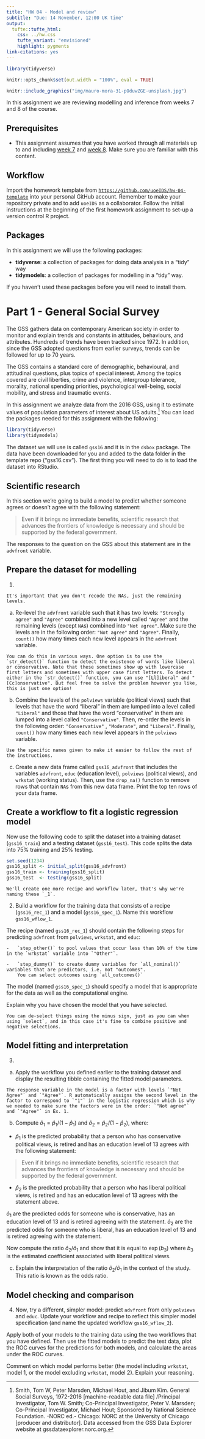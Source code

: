 ```yaml
---
title: "HW 04 - Model and review"
subtitle: "Due: 14 November, 12:00 UK time"
output: 
  tufte::tufte_html:
    css: ../hw.css
    tufte_variant: "envisioned"
    highlight: pygments
link-citations: yes
---
```


```r
library(tidyverse)

knitr::opts_chunk$set(out.width = "100%", eval = TRUE)
```

```r
knitr::include_graphics("img/mauro-mora-31-pOduwZGE-unsplash.jpg")
```

In this assignment we are reviewing modelling and inference from weeks 7 and 8 of the course. 

## Prerequisites

-   This assignment assumes that you have worked through all materials up to and including [week 7](https://ids2022.netlify.app/week07/) and [week 8](https://ids2022.netlify.app/week08/).
    Make sure you are familiar with this content.

## Workflow

Import the homework template from [`https://github.com/uoeIDS/hw-04-template`](https://github.com/uoeIDS/hw-04-template) into your personal GitHub account. Remember to make your repository private and to add `uoeIDS` as a collaborator. Follow the initial instructions at the beginning of the first homework assignment to set-up a version control R project.


## Packages

In this assignment we will use the following packages:

-   **tidyverse**: a collection of packages for doing data analysis in a "tidy" way
-   **tidymodels**:  a collection of packages for modelling in a "tidy" way.

If you haven't used these packages before you will need to install them. 


# Part 1 - General Social Survey

The GSS gathers data on contemporary American society in order to monitor and explain trends and constants in attitudes, behaviours, and attributes.
Hundreds of trends have been tracked since 1972.
In addition, since the GSS adopted questions from earlier surveys, trends can be followed for up to 70 years.

The GSS contains a standard core of demographic, behavioural, and attitudinal questions, plus topics of special interest.
Among the topics covered are civil liberties, crime and violence, intergroup tolerance, morality, national spending priorities, psychological well-being, social mobility, and stress and traumatic events.

In this assignment we analyze data from the 2016 GSS, using it to estimate values of population parameters of interest about US adults.[^1]
You can load the packages needed for this assignment with the following:

```r
library(tidyverse)
library(tidymodels)
```

The dataset we will use is called `gss16` and it is in the `dsbox` package. The data have been downloaded for you and added to the data folder in the template repo ("gss16.csv"). The first thing you will need to do is to load the dataset into RStudio. 

## Scientific research

In this section we're going to build a model to predict whether someone agrees or doesn't agree with the following statement:

> Even if it brings no immediate benefits, scientific research that advances the frontiers of knowledge is necessary and should be supported by the federal government.

The responses to the question on the GSS about this statement are in the `advfront` variable.


## Prepare the dataset for modelling

1.  

```marginfigure
It's important that you don't recode the NAs, just the remaining levels.
```

a) Re-level the `advfront` variable such that it has two levels: `"Strongly agree"` and `"Agree"` combined into a new level called `"Agree"` and the remaining levels (except `NA`s) combined into `"Not agree"`. Make sure the levels are in the following order: `"Not agree"` and `"Agree"`. Finally, `count()` how many times each new level appears in the `advfront` variable.

```marginfigure
You can do this in various ways. One option is to use the `str_detect()` function to detect the existence of words like liberal or conservative. Note that these sometimes show up with lowercase first letters and sometimes with upper case first letters. To detect either in the `str_detect()` function, you can use "[Ll]iberal" and "[Cc]onservative". But feel free to solve the problem however you like, this is just one option!
```



b)   Combine the levels of the `polviews` variable (political views) such that levels that have the word "liberal" in them are lumped into a level called `"Liberal"` and those that have the word "conservative" in them are lumped into a level called `"Conservative"`.
    Then, re-order the levels in the following order: `"Conservative"` , `"Moderate"`, and `"Liberal"`.
    Finally, `count()` how many times each new level appears in the `polviews` variable.

```marginfigure
Use the specific names given to make it easier to follow the rest of the instructions.
```


c)  Create a new data frame called `gss16_advfront` that includes the variables `advfront`, `educ` (education level), `polviews` (political views), and `wrkstat` (working status).
    Then, use the `drop_na()` function to remove rows that contain `NA`s from this new data frame. Print the top ten rows of your data frame. 


## Create a workflow to fit a logistic regression model

Now use the following code to split the dataset into a training dataset (`gss16_train`) and a testing dataset (`gss16_test`). This code splits the data into 75\% training and 25\% testing.

```r
set.seed(1234)
gss16_split <- initial_split(gss16_advfront)
gss16_train <- training(gss16_split)
gss16_test  <- testing(gss16_split)
```


```marginfigure
We'll create one more recipe and workflow later, that's why we're naming these `_1`.
```

2. Build a workflow for the training data that consists of a recipe (`gss16_rec_1`) and a model (`gss16_spec_1`).
    Name this workflow `gss16_wflow_1`.
    
  The recipe (named `gss16_rec_1`) should contain the following steps for predicting `advfront` from `polviews`, `wrkstat`, and `educ`:

    -   `step_other()` to pool values that occur less than 10% of the time in the `wrkstat` variable into `"Other"`.

    -   `step_dummy()` to create dummy variables for `all_nominal()` variables that are predictors, i.e. not "outcomes".
        You can select outcomes using `all_outcomes()`

The model (named `gss16_spec_1`) should specify a model that is appropriate for the data as well as the computational engine.

Explain why you have chosen the model that you have selected.



```marginfigure
You can de-select things using the minus sign, just as you can when using `select`, and in this case it's fine to combine positive and negative selections.
```


## Model fitting and interpretation

3. 

a) Apply the workflow you defined earlier to the training dataset and display the resulting tibble containing the fitted model parameters. 

```marginfigure
The response variable in the model is a factor with levels `"Not Agree"` and `"Agree"`. R automatically assigns the second level in the factor to correspond to `"1"` in the logistic regression which is why we needed to make sure the factors were in the order: `"Not agree"` and `"Agree"` in Ex. 1.
```


b) Compute $\hat{o}_1=\hat{p}_1/(1-\hat{p}_1)$ and $\hat{o}_2=\hat{p}_2/(1-\hat{p}_2)$, where:

- $\hat{p}_1$ is the predicted probability that a person who has conservative political views, is retired and has an education level of 13 agrees with the following statement:

> Even if it brings no immediate benefits, scientific research that advances the frontiers of knowledge is necessary and should be supported by the federal government.

- $\hat{p}_2$ is the predicted probability that a person who has liberal political views, is retired and has an education level of 13 agrees with the statement above.

$\hat{o}_1$ are the predicted odds for someone who is conservative, has an education level of 13 and is retired agreeing with the statement. $\hat{o}_2$ are the predicted odds for someone who is liberal, has an education level of 13 and is retired agreeing with the statement.

Now compute the ratio $\hat{o}_2/ \hat{o}_1$ and show that it is equal to $\exp(b_3)$ where $b_3$ is the estimated coefficient associated with liberal political views. 

c) Explain the interpretation of the ratio $\hat{o}_2/ \hat{o}_1$ in the context of the study. This ratio is known as the odds ratio.



## Model checking and comparison

4. Now, try a different, simpler model: predict `advfront` from only `polviews` and `educ`. Update your workflow and recipe to reflect this simpler model specification (and name the updated workflow `gss16_wflow_2`). 

Apply both of your models to the training data using the two workflows that you have defined. Then use the fitted models to predict the test data, plot the ROC curves for the predictions for both models, and calculate the areas under the ROC curves.

Comment on which model performs better (the model including `wrkstat`, model 1, or the model excluding `wrkstat`, model 2). Explain your reasoning. 


[^1]: Smith, Tom W, Peter Marsden, Michael Hout, and Jibum Kim.
    General Social Surveys, 1972-2016 [machine-readable data file] /Principal Investigator, Tom W. Smith; Co-Principal Investigator, Peter V. Marsden; Co-Principal Investigator, Michael Hout; Sponsored by National Science Foundation.
    -NORC ed.- Chicago: NORC at the University of Chicago [producer and distributor].
    Data accessed from the GSS Data Explorer website at gssdataexplorer.norc.org.
